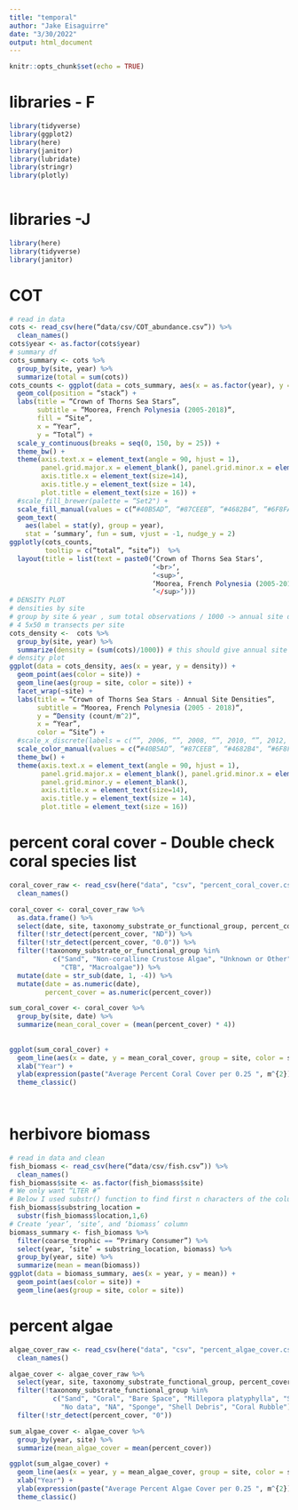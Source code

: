 ```yaml
---
title: "temporal"
author: "Jake Eisaguirre"
date: "3/30/2022"
output: html_document
---
```


```r
knitr::opts_chunk$set(echo = TRUE)
```

# libraries - F
```r
library(tidyverse)
library(ggplot2)
library(here)
library(janitor)
library(lubridate)
library(stringr)
library(plotly)
 
```

# libraries -J
```r
library(here)
library(tidyverse)
library(janitor)
```


# COT
```r
# read in data
cots <- read_csv(here(“data/csv/COT_abundance.csv”)) %>%
  clean_names()
cots$year <- as.factor(cots$year)
# summary df
cots_summary <- cots %>%
  group_by(site, year) %>%
  summarize(total = sum(cots))
cots_counts <- ggplot(data = cots_summary, aes(x = as.factor(year), y = total, fill = site)) +
  geom_col(position = “stack”) +
  labs(title = “Crown of Thorns Sea Stars”,
       subtitle = “Moorea, French Polynesia (2005-2018)“,
       fill = “Site”,
       x = “Year”,
       y = “Total”) +
  scale_y_continuous(breaks = seq(0, 150, by = 25)) +
  theme_bw() +
  theme(axis.text.x = element_text(angle = 90, hjust = 1),
        panel.grid.major.x = element_blank(), panel.grid.minor.x = element_blank(),
        axis.title.x = element_text(size=14),
        axis.title.y = element_text(size = 14),
        plot.title = element_text(size = 16)) +
  #scale_fill_brewer(palette = “Set2") +
  scale_fill_manual(values = c(“#40B5AD”, “#87CEEB”, “#4682B4”, “#6F8FAF”, “#9FE2BF”, “#6495ED”)) +
  geom_text(
    aes(label = stat(y), group = year),
    stat = ‘summary’, fun = sum, vjust = -1, nudge_y = 2)
ggplotly(cots_counts,
         tooltip = c(“total”, “site”))  %>%
  layout(title = list(text = paste0(‘Crown of Thorns Sea Stars’,
                                    ‘<br>‘,
                                    ‘<sup>’,
                                    ‘Moorea, French Polynesia (2005-2018)‘,
                                    ‘</sup>’)))
# DENSITY PLOT
# densities by site
# group by site & year , sum total observations / 1000 -> annual site density
# 4 5x50 m transects per site
cots_density <-  cots %>%
  group_by(site, year) %>%
  summarize(density = (sum(cots)/1000)) # this should give annual site density/ m^2
# density plot
ggplot(data = cots_density, aes(x = year, y = density)) +
  geom_point(aes(color = site)) +
  geom_line(aes(group = site, color = site)) +
  facet_wrap(~site) +
  labs(title = “Crown of Thorns Sea Stars - Annual Site Densities”,
       subtitle = “Moorea, French Polynesia (2005 - 2018)“,
       y = “Density (count/m^2)“,
       x = “Year”,
       color = “Site”) +
  #scale_x_discrete(labels = c(“”, 2006, “”, 2008, “”, 2010, “”, 2012, “”, 2014, “”, 2016, “”, 2018)) +
  scale_color_manual(values = c(“#40B5AD”, “#87CEEB”, “#4682B4", “#6F8FAF”, “#9FE2BF”, “#6495ED”)) +
  theme_bw() +
  theme(axis.text.x = element_text(angle = 90, hjust = 1),
        panel.grid.major.x = element_blank(), panel.grid.minor.x = element_blank(),
        panel.grid.minor.y = element_blank(),
        axis.title.x = element_text(size=14),
        axis.title.y = element_text(size = 14),
        plot.title = element_text(size = 16))
```

# percent coral cover - Double check coral species list
```r

coral_cover_raw <- read_csv(here("data", "csv", "percent_coral_cover.csv")) %>%
  clean_names()

coral_cover <- coral_cover_raw %>%
  as.data.frame() %>% 
  select(date, site, taxonomy_substrate_or_functional_group, percent_cover) %>% 
  filter(!str_detect(percent_cover, "ND")) %>% 
  filter(!str_detect(percent_cover, "0.0")) %>% 
  filter(!taxonomy_substrate_or_functional_group %in% 
           c("Sand", "Non-coralline Crustose Algae", "Unknown or Other",
             "CTB", "Macroalgae")) %>% 
  mutate(date = str_sub(date, 1, -4)) %>% 
  mutate(date = as.numeric(date),
         percent_cover = as.numeric(percent_cover))

sum_coral_cover <- coral_cover %>% 
  group_by(site, date) %>% 
  summarize(mean_coral_cover = (mean(percent_cover) * 4))
  
  
ggplot(sum_coral_cover) +
  geom_line(aes(x = date, y = mean_coral_cover, group = site, color = site)) +
  xlab("Year") +
  ylab(expression(paste("Average Percent Coral Cover per 0.25 ", m^{2}))) +
  theme_classic()
  



```

# herbivore biomass
```r
# read in data and clean
fish_biomass <- read_csv(here(“data/csv/fish.csv”)) %>%
  clean_names()
fish_biomass$site <- as.factor(fish_biomass$site)
# We only want “LTER #”
# Below I used substr() function to find first n characters of the column in R. substr() function takes column name, starting position and length of the strings as argument, which will return the substring of the specific column as shown below.
fish_biomass$substring_location =
  substr(fish_biomass$location,1,6)
# Create ‘year’, ‘site’, and ‘biomass’ column
biomass_summary <- fish_biomass %>%
  filter(coarse_trophic == “Primary Consumer”) %>%
  select(year, ‘site’ = substring_location, biomass) %>%
  group_by(year, site) %>%
  summarize(mean = mean(biomass))
ggplot(data = biomass_summary, aes(x = year, y = mean)) +
  geom_point(aes(color = site)) +
  geom_line(aes(group = site, color = site))
```

# percent algae
```r
algae_cover_raw <- read_csv(here("data", "csv", "percent_algae_cover.csv")) %>%
  clean_names()

algae_cover <- algae_cover_raw %>% 
  select(year, site, taxonomy_substrate_functional_group, percent_cover) %>% 
  filter(!taxonomy_substrate_functional_group %in% 
           c("Sand", "Coral", "Bare Space", "Millepora platyphylla", "Soft Coral",
             "No data", "NA", "Sponge", "Shell Debris", "Coral Rubble")) %>% 
  filter(!str_detect(percent_cover, "0"))

sum_algae_cover <- algae_cover %>% 
  group_by(year, site) %>% 
  summarize(mean_algae_cover = mean(percent_cover))

ggplot(sum_algae_cover) +
  geom_line(aes(x = year, y = mean_algae_cover, group = site, color = site)) +
  xlab("Year") +
  ylab(expression(paste("Average Percent Algae Cover per 0.25 ", m^{2}))) +
  theme_classic()

```



